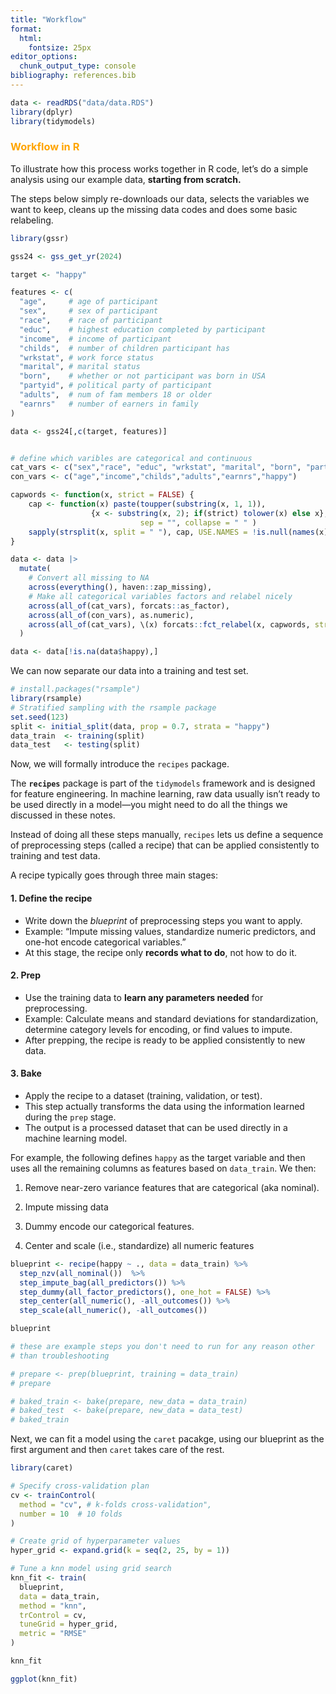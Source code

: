 ```yaml
---
title: "Workflow"
format: 
  html: 
    fontsize: 25px
editor_options: 
  chunk_output_type: console
bibliography: references.bib
---
```


```r
data <- readRDS("data/data.RDS")
library(dplyr)
library(tidymodels)
```

::: {style="color: orange"}
### Workflow in R
:::

To illustrate how this process works together in R code, let’s do a simple analysis using our example data, **starting from scratch.**

The steps below simply re-downloads our data, selects the variables we want to keep, cleans up the missing data codes and does some basic relabeling.

```r
library(gssr)

gss24 <- gss_get_yr(2024)

target <- "happy"

features <- c(
  "age",     # age of participant
  "sex",     # sex of participant
  "race",    # race of participant
  "educ",    # highest education completed by participant
  "income",  # income of participant
  "childs",  # number of children participant has
  "wrkstat", # work force status
  "marital", # marital status
  "born",    # whether or not participant was born in USA
  "partyid", # political party of participant
  "adults",  # num of fam members 18 or older
  "earnrs"   # number of earners in family  
)

data <- gss24[,c(target, features)]


# define which varibles are categorical and continuous
cat_vars <- c("sex","race", "educ", "wrkstat", "marital", "born", "partyid")
con_vars <- c("age","income","childs","adults","earnrs","happy")

capwords <- function(x, strict = FALSE) {
    cap <- function(x) paste(toupper(substring(x, 1, 1)),
                  {x <- substring(x, 2); if(strict) tolower(x) else x},
                             sep = "", collapse = " " )
    sapply(strsplit(x, split = " "), cap, USE.NAMES = !is.null(names(x)))
}

data <- data |>
  mutate(
    # Convert all missing to NA
    across(everything(), haven::zap_missing), 
    # Make all categorical variables factors and relabel nicely
    across(all_of(cat_vars), forcats::as_factor),
    across(all_of(con_vars), as.numeric),
    across(all_of(cat_vars), \(x) forcats::fct_relabel(x, capwords, strict = TRUE))
  )

data <- data[!is.na(data$happy),]
```

We can now separate our data into a training and test set.

```r
# install.packages("rsample")
library(rsample)
# Stratified sampling with the rsample package
set.seed(123)
split <- initial_split(data, prop = 0.7, strata = "happy")
data_train  <- training(split)
data_test   <- testing(split)
```

Now, we will formally introduce the `recipes` package.

The **`recipes`** package is part of the `tidymodels` framework and is designed for feature engineering. In machine learning, raw data usually isn’t ready to be used directly in a model—you might need to do all the things we discussed in these notes.

Instead of doing all these steps manually, `recipes` lets us define a sequence of preprocessing steps (called a recipe) that can be applied consistently to training and test data.

A recipe typically goes through three main stages:

#### 1. Define the recipe

-   Write down the *blueprint* of preprocessing steps you want to apply.\
-   Example: “Impute missing values, standardize numeric predictors, and one-hot encode categorical variables.”\
-   At this stage, the recipe only **records what to do**, not how to do it.

#### 2. Prep

-   Use the training data to **learn any parameters needed** for preprocessing.\
-   Example: Calculate means and standard deviations for standardization, determine category levels for encoding, or find values to impute.\
-   After prepping, the recipe is ready to be applied consistently to new data.

#### 3. Bake

-   Apply the recipe to a dataset (training, validation, or test).\
-   This step actually transforms the data using the information learned during the `prep` stage.\
-   The output is a processed dataset that can be used directly in a machine learning model.

For example, the following defines `happy` as the target variable and then uses all the remaining columns as features based on `data_train`. We then:

1.  Remove near-zero variance features that are categorical (aka nominal).

2.  Impute missing data

3.  Dummy encode our categorical features.

4.  Center and scale (i.e., standardize) all numeric features

```r
blueprint <- recipe(happy ~ ., data = data_train) %>%
  step_nzv(all_nominal())  %>%
  step_impute_bag(all_predictors()) %>%
  step_dummy(all_factor_predictors(), one_hot = FALSE) %>%
  step_center(all_numeric(), -all_outcomes()) %>%
  step_scale(all_numeric(), -all_outcomes()) 

blueprint

# these are example steps you don't need to run for any reason other
# than troubleshooting

# prepare <- prep(blueprint, training = data_train)
# prepare

# baked_train <- bake(prepare, new_data = data_train)
# baked_test  <- bake(prepare, new_data = data_test)
# baked_train
```

Next, we can fit a model using the `caret` pacakge, using our blueprint as the first argument and then `caret` takes care of the rest.

```r
library(caret)

# Specify cross-validation plan
cv <- trainControl(
  method = "cv", # k-folds cross-validation", 
  number = 10  # 10 folds
)

# Create grid of hyperparameter values
hyper_grid <- expand.grid(k = seq(2, 25, by = 1))

# Tune a knn model using grid search
knn_fit <- train(
  blueprint, 
  data = data_train, 
  method = "knn", 
  trControl = cv, 
  tuneGrid = hyper_grid,
  metric = "RMSE"
)

knn_fit

ggplot(knn_fit)
```
